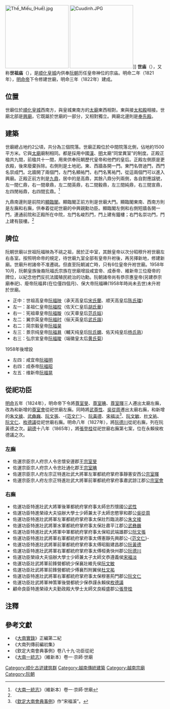 [[File:Thế_Miếu_(Huế).jpg|200px]]
[[File:Cuudinh.JPG|200px]]]]
{{maplink|frame=yes|frame-width=200|zoom=16|type=point|text=地图}}
'''世庙'''（{{vie|v=Thế Miếu|hn=世廟}}），又称'''世祖庙'''（{{vie|v=Thế Tổ Miếu|hn=世祖廟}}），是[[顺化皇城|顺化皇城]]内供奉[[阮朝|阮朝]]历任皇帝神位的宗庙。明命二年（1821年），[[明命帝|明命帝]]下令修建世廟，明命三年（1822年）建成。

==位置==
世廟位於[[順化皇城|順化皇城]]西南方，與皇城東南方的[[太廟_(順化)|太廟]]東西相對。東與接[[太和殿_(順化)|太和殿]]相接。世廟北部是[[興廟|興廟]]，它既屬於世廟的一部分，又相對獨立。興廟北邊則是[[奉先殿_(順化)|奉先殿]]。

==建築==
世廟總占地约2公頃，共分為三個院落。世廟正殿位於中間院落北側，佔地約1500平方米。它與[[太廟_(順化)|太廟]]廟制相同。都是採用中國[[漢朝|漢]]、[[明朝|明]]太廟“同堂異室”的制度。正殿正楹共九間，前楹共十一間，用來供奉阮朝歷代皇帝和他們的皇后。正殿左側原是更衣殿，後來廢棄拆除。右側則是土地祀。東、西牆各開一門。東門名啓迪門，西門名崇成門。北牆開了兩個門，左門名顯祐門，右門名篤祐門，從這兩個門可以進入興廟。正殿正前方則是[[九鼎_(阮朝)|九鼎]]，居中的是高鼎，其餘八鼎分列兩側，各自對應諡號，左一間仁鼎，右一間章鼎，左二間英鼎，右二間毅鼎，左三間純鼎，右三間宣鼎，左四閒裕鼎，右四間玄鼎。<ref name=zhi>《[[大南一統志|大南一統志]]》（維新本）卷一·京師·世廟</ref>

九鼎南邊則是前院的[[顯臨閣|顯臨閣]]。顯臨閣正前方則是世廟大門。顯臨閣東南、西南方則是左廡和右廡，供奉着從祀世廟的中興親勳功臣。顯臨閣左側和右側短牆各開一門，連通前院和正殿所在中院，左門名峻烈門，門上建有鐘樓；右門名崇功門，門上建有鼓樓。<ref name=zhi/>

==牌位==
阮朝世廟以世祖阮福映為不祧之祖，居於正中室，其餘皇帝以次分昭穆升袝世廟左右各室。按照明命帝的規定，待世廟九室全部有皇帝升袝後，再另擇新地，修建新廟。世廟升袝諸帝不准遷祧。但直至阮朝滅亡時，只有6位皇帝升袝世廟。1958年10月，阮朝皇族後裔阮福氏宗族在世廟增設咸宜帝、成泰帝、維新帝三位廢帝的牌位，以紀念他們反抗法國殖民統治的功勳。阮朝諸帝尚有恭宗惠皇帝(另建恭宗廟奉祀)、廢帝阮福昇(在位僅四個月)、保大帝阮福晪(1958年時尚未去世)未升袝於世廟。
*正中：世祖高皇帝[[阮福映|阮福映]]（承天高皇后[[宋氏蘭|宋氏蘭]]、顺天高皇后[[陈氏璫|陈氏璫]]）
*左一：圣祖仁皇帝[[阮福晈|阮福晈]]（佐天仁皇后[[胡氏華|胡氏華]]）
*右一：宪祖章皇帝[[阮福暶|阮福暶]]（仪天章皇后[[范氏姮|范氏姮]]）
*左二：翼宗英皇帝[[阮福时|阮福时]]（俪天英皇后[[武氏諧|武氏諧]]）
*右二：简宗毅皇帝[[建福帝|阮福昊]]
*左三：景宗纯皇帝[[阮福昪|阮福昪]]（輔天纯皇后[[阮氏嫻|阮氏嫻]]、佑天纯皇后[[杨氏熟|杨氏熟]]）
*右三：弘宗宣皇帝[[阮福晙|阮福晙]]（端徽皇太后[[黄氏菊|黄氏菊]]）
1958年後增設
*左四：咸宜帝[[阮福明|阮福明]]
*右四：成泰帝[[阮福昭|阮福昭]]
*左五：维新帝[[阮福晃|阮福晃]]

==從祀功臣==
[[明命|明命]]五年（1824年），明命帝下令將[[阮福旻|尊室旻]]、[[阮福晪_(通化郡王)|尊室晪]]、[[阮福暉|尊室暉]]三人遷出太廟左廡，改為和新增的[[阮福會|尊室會]]從祀世廟左廡。同時將[[武性|武尊性]]、[[吳從周_(越南)|吳從周]]遷出太廟右廡，和新增的[[朱文接|朱文接]]、[[武彝巍|武彝巍]]、[[阮文張|阮文張]]、-{[[范文仁|范文仁]]}-、[[阮黃德|阮黃德]]、[[宋福淡|宋福淡]]<ref>《[[欽定大南會典事例|欽定大南會典事例]]》作“宋福溪”。</ref>、[[阮文敏|阮文敏]]、[[杜文祐|杜文祐]]、[[阮文仁|阮文仁]]、[[枚德議|枚德議]]從祀世廟右廡。明命八年（1827年），將[[阮德川|阮德川]]從祀右廡，列在阮黃德之次。[[嗣德|嗣德]]十八年（1865年），將[[張登桂|張登桂]]從祀世廟右廡第七案，位在永賴侯枚德議之次。

===左廡===
*佐運宗臣宗人府宗人令忠懷安邊郡王[[阮福旻|宗室旻]]
*佐運宗臣宗人府宗人令忠壯通化郡王[[阮福晪_(通化郡王)|宗室晪]]
*佐運宗臣宗人府左宗正特進壯武大將軍左軍都統府掌府事靜憲安西公[[阮福暉|宗室暉]]
*佐運宗臣宗人府左宗正特進壯武大將軍前軍都統府掌府事肅武諒江郡公[[阮福會|宗室會]]

===右廡===
*佐運功臣特進壯武大將軍後軍都統府掌府事太師忠烈懷國公[[武性|武性]]
*佐運功臣特進榮祿大夫協辦大學士少師兼太子太師忠愍寧和郡公[[吳從周_(越南)|吳從周]]
*佐運功臣特進壯武將軍左軍都統府掌府事太保壯烈臨洮郡公[[朱文接|朱文接]]
*佐運功臣特進壯武將軍水軍都統府掌府事太保壯肅平江郡公[[武彝巍|武彝巍]]
*佐運功臣特進壯武大將軍中軍都統府掌府事太保昭武端雄郡公[[阮文張|阮文張]]
*佐運功臣特進壯武將軍右軍都統府掌府事太傅憲靜先興郡公-{[[范文仁|范文仁]]}-
*佐運功臣特進壯武將軍前軍都統府掌府事太傅昭毅建昌郡公[[阮黃德|阮黃德]]
*佐運功臣特進壯武將軍右軍都統府掌府事太傅桓勇快州郡公[[阮德川|阮德川]]
*佐運功臣榮祿大夫協辦大學士少師兼太子太師文恭遵義侯[[宋福淡|宋福淡]]
*佐運功臣壯武將軍前鋒營都統少保襄壯維先侯[[阮文敏|阮文敏]]
*佐運功臣壯武將軍前鋒營都統少傅襄烈附翼侯[[杜文祐|杜文祐]]
*佐運功臣特進壯武將軍右軍都統府掌府事太保穆憲荊門郡公[[阮文仁|阮文仁]]
*佐運功臣壯武將軍神策軍後營都統少保恭謹永賴侯[[枚德議|枚德議]]
*顧命良臣特進榮祿大夫勤政殿大學士太師文良綏盛郡公[[張登桂|張登桂]]

==注釋==
{{reflist}}

==參考文獻==
{{Commonscat|The Mieu Temple}}
*《[[大南實錄|大南實錄]]》正編第二紀
*《大南列傳前編初集》
*《欽定大南會典事例》卷八十九·功臣從祀
*《[[大南一統志|大南一統志]]》（維新本）卷一·京師·世廟

{{coord|16.4672|107.5768|format=dms|type:landmark_region:VN|display=title}}

{{顺化古迹建筑群}}
[[Category:顺化古迹建筑群|Category:顺化古迹建筑群]]
[[Category:越南傳統建築|Category:越南傳統建築]]
[[Category:越南宗廟|Category:越南宗廟]]
[[Category:阮朝|Category:阮朝]]